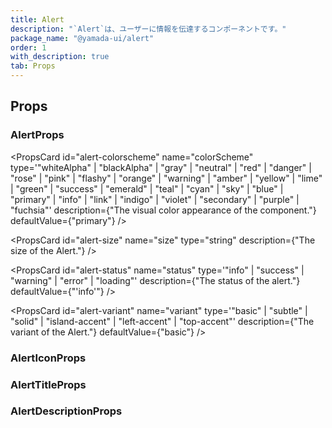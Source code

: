 ```yaml
---
title: Alert
description: "`Alert`は、ユーザーに情報を伝達するコンポーネントです。"
package_name: "@yamada-ui/alert"
order: 1
with_description: true
tab: Props
---
```


## Props

### AlertProps

<PropsCard id="alert-_accept" name="_accept" type="CSSUIObject" />

<PropsCard id="alert-_active" name="_active" type="CSSUIObject" />

<PropsCard id="alert-_after" name="_after" type="CSSUIObject" />

<PropsCard id="alert-_anylink" name="_anyLink" type="CSSUIObject" />

<PropsCard id="alert-_autofill" name="_autofill" type="CSSUIObject" />

<PropsCard id="alert-_backdrop" name="_backdrop" type="CSSUIObject" />

<PropsCard id="alert-_before" name="_before" type="CSSUIObject" />

<PropsCard id="alert-_between" name="_between" type="CSSUIObject" />

<PropsCard id="alert-_blank" name="_blank" type="CSSUIObject" />

<PropsCard id="alert-_checked" name="_checked" type="CSSUIObject" />

<PropsCard id="alert-_cue" name="_cue" type="CSSUIObject" />

<PropsCard id="alert-_cueregion" name="_cueRegion" type="CSSUIObject" />

<PropsCard id="alert-_dark" name="_dark" type="CSSUIObject" />

<PropsCard id="alert-_default" name="_default" type="CSSUIObject" />

<PropsCard id="alert-_disabled" name="_disabled" type="CSSUIObject" />

<PropsCard id="alert-_empty" name="_empty" type="CSSUIObject" />

<PropsCard id="alert-_enabled" name="_enabled" type="CSSUIObject" />

<PropsCard id="alert-_end" name="_end" type="CSSUIObject" />

<PropsCard id="alert-_even" name="_even" type="CSSUIObject" />

<PropsCard id="alert-_expanded" name="_expanded" type="CSSUIObject" />

<PropsCard id="alert-_fileselector" name="_fileSelector" type="CSSUIObject" />

<PropsCard id="alert-_filled" name="_filled" type="CSSUIObject" />

<PropsCard id="alert-_first" name="_first" type="CSSUIObject" />

<PropsCard id="alert-_firstletter" name="_firstLetter" type="CSSUIObject" />

<PropsCard id="alert-_firstline" name="_firstLine" type="CSSUIObject" />

<PropsCard id="alert-_focus" name="_focus" type="CSSUIObject" />

<PropsCard id="alert-_focusvisible" name="_focusVisible" type="CSSUIObject" />

<PropsCard id="alert-_focuswithin" name="_focusWithin" type="CSSUIObject" />

<PropsCard id="alert-_fullscreen" name="_fullScreen" type="CSSUIObject" />

<PropsCard id="alert-_grabbed" name="_grabbed" type="CSSUIObject" />

<PropsCard id="alert-_groupaccept" name="_groupAccept" type="CSSUIObject" />

<PropsCard id="alert-_groupactive" name="_groupActive" type="CSSUIObject" />

<PropsCard id="alert-_groupblank" name="_groupBlank" type="CSSUIObject" />

<PropsCard id="alert-_groupchecked" name="_groupChecked" type="CSSUIObject" />

<PropsCard id="alert-_groupdisabled" name="_groupDisabled" type="CSSUIObject" />

<PropsCard id="alert-_groupenabled" name="_groupEnabled" type="CSSUIObject" />

<PropsCard id="alert-_groupexpanded" name="_groupExpanded" type="CSSUIObject" />

<PropsCard id="alert-_groupfocus" name="_groupFocus" type="CSSUIObject" />

<PropsCard
  id="alert-_groupfocusvisible"
  name="_groupFocusVisible"
  type="CSSUIObject"
/>

<PropsCard
  id="alert-_groupfocuswithin"
  name="_groupFocusWithin"
  type="CSSUIObject"
/>

<PropsCard id="alert-_groupgrabbed" name="_groupGrabbed" type="CSSUIObject" />

<PropsCard
  id="alert-_grouphorizontal"
  name="_groupHorizontal"
  type="CSSUIObject"
/>

<PropsCard id="alert-_grouphover" name="_groupHover" type="CSSUIObject" />

<PropsCard id="alert-_groupidle" name="_groupIdle" type="CSSUIObject" />

<PropsCard id="alert-_groupinvalid" name="_groupInvalid" type="CSSUIObject" />

<PropsCard id="alert-_grouploaded" name="_groupLoaded" type="CSSUIObject" />

<PropsCard id="alert-_grouploading" name="_groupLoading" type="CSSUIObject" />

<PropsCard id="alert-_groupoptional" name="_groupOptional" type="CSSUIObject" />

<PropsCard
  id="alert-_groupplaceholdershown"
  name="_groupPlaceholderShown"
  type="CSSUIObject"
/>

<PropsCard id="alert-_grouppressed" name="_groupPressed" type="CSSUIObject" />

<PropsCard id="alert-_groupreadonly" name="_groupReadOnly" type="CSSUIObject" />

<PropsCard
  id="alert-_groupreadwrite"
  name="_groupReadWrite"
  type="CSSUIObject"
/>

<PropsCard id="alert-_groupreject" name="_groupReject" type="CSSUIObject" />

<PropsCard id="alert-_grouprequired" name="_groupRequired" type="CSSUIObject" />

<PropsCard id="alert-_groupselected" name="_groupSelected" type="CSSUIObject" />

<PropsCard
  id="alert-_groupuserinvalid"
  name="_groupUserInvalid"
  type="CSSUIObject"
/>

<PropsCard id="alert-_groupvalid" name="_groupValid" type="CSSUIObject" />

<PropsCard id="alert-_groupvertical" name="_groupVertical" type="CSSUIObject" />

<PropsCard id="alert-_hidden" name="_hidden" type="CSSUIObject" />

<PropsCard id="alert-_holiday" name="_holiday" type="CSSUIObject" />

<PropsCard id="alert-_horizontal" name="_horizontal" type="CSSUIObject" />

<PropsCard id="alert-_hover" name="_hover" type="CSSUIObject" />

<PropsCard id="alert-_idle" name="_idle" type="CSSUIObject" />

<PropsCard id="alert-_indeterminate" name="_indeterminate" type="CSSUIObject" />

<PropsCard id="alert-_inrange" name="_inRange" type="CSSUIObject" />

<PropsCard id="alert-_invalid" name="_invalid" type="CSSUIObject" />

<PropsCard id="alert-_last" name="_last" type="CSSUIObject" />

<PropsCard id="alert-_light" name="_light" type="CSSUIObject" />

<PropsCard id="alert-_link" name="_link" type="CSSUIObject" />

<PropsCard id="alert-_loaded" name="_loaded" type="CSSUIObject" />

<PropsCard id="alert-_loading" name="_loading" type="CSSUIObject" />

<PropsCard id="alert-_marker" name="_marker" type="CSSUIObject" />

<PropsCard id="alert-_mediadark" name="_mediaDark" type="CSSUIObject" />

<PropsCard id="alert-_medialight" name="_mediaLight" type="CSSUIObject" />

<PropsCard
  id="alert-_mediareducemotion"
  name="_mediaReduceMotion"
  type="CSSUIObject"
/>

<PropsCard id="alert-_modal" name="_modal" type="CSSUIObject" />

<PropsCard id="alert-_nativeactive" name="_nativeActive" type="CSSUIObject" />

<PropsCard id="alert-_nativechecked" name="_nativeChecked" type="CSSUIObject" />

<PropsCard
  id="alert-_nativedisabled"
  name="_nativeDisabled"
  type="CSSUIObject"
/>

<PropsCard id="alert-_nativefocus" name="_nativeFocus" type="CSSUIObject" />

<PropsCard
  id="alert-_nativefocusvisible"
  name="_nativeFocusVisible"
  type="CSSUIObject"
/>

<PropsCard
  id="alert-_nativefocuswithin"
  name="_nativeFocusWithin"
  type="CSSUIObject"
/>

<PropsCard id="alert-_nativehidden" name="_nativeHidden" type="CSSUIObject" />

<PropsCard id="alert-_nativehover" name="_nativeHover" type="CSSUIObject" />

<PropsCard
  id="alert-_nativereadonly"
  name="_nativeReadOnly"
  type="CSSUIObject"
/>

<PropsCard id="alert-_nativetarget" name="_nativeTarget" type="CSSUIObject" />

<PropsCard id="alert-_nativevalid" name="_nativeValid" type="CSSUIObject" />

<PropsCard id="alert-_notfirst" name="_notFirst" type="CSSUIObject" />

<PropsCard id="alert-_notlast" name="_notLast" type="CSSUIObject" />

<PropsCard id="alert-_nottarget" name="_notTarget" type="CSSUIObject" />

<PropsCard id="alert-_odd" name="_odd" type="CSSUIObject" />

<PropsCard id="alert-_only" name="_only" type="CSSUIObject" />

<PropsCard id="alert-_optional" name="_optional" type="CSSUIObject" />

<PropsCard id="alert-_outrange" name="_outRange" type="CSSUIObject" />

<PropsCard id="alert-_outside" name="_outside" type="CSSUIObject" />

<PropsCard id="alert-_paused" name="_paused" type="CSSUIObject" />

<PropsCard id="alert-_peeraccept" name="_peerAccept" type="CSSUIObject" />

<PropsCard id="alert-_peeractive" name="_peerActive" type="CSSUIObject" />

<PropsCard id="alert-_peerblank" name="_peerBlank" type="CSSUIObject" />

<PropsCard id="alert-_peerchecked" name="_peerChecked" type="CSSUIObject" />

<PropsCard id="alert-_peerdisabled" name="_peerDisabled" type="CSSUIObject" />

<PropsCard id="alert-_peerenabled" name="_peerEnabled" type="CSSUIObject" />

<PropsCard id="alert-_peerexpanded" name="_peerExpanded" type="CSSUIObject" />

<PropsCard id="alert-_peerfocus" name="_peerFocus" type="CSSUIObject" />

<PropsCard
  id="alert-_peerfocusvisible"
  name="_peerFocusVisible"
  type="CSSUIObject"
/>

<PropsCard
  id="alert-_peerfocuswithin"
  name="_peerFocusWithin"
  type="CSSUIObject"
/>

<PropsCard id="alert-_peergrabbed" name="_peerGrabbed" type="CSSUIObject" />

<PropsCard
  id="alert-_peerhorizontal"
  name="_peerHorizontal"
  type="CSSUIObject"
/>

<PropsCard id="alert-_peerhover" name="_peerHover" type="CSSUIObject" />

<PropsCard id="alert-_peeridle" name="_peerIdle" type="CSSUIObject" />

<PropsCard id="alert-_peerinvalid" name="_peerInvalid" type="CSSUIObject" />

<PropsCard id="alert-_peerloaded" name="_peerLoaded" type="CSSUIObject" />

<PropsCard id="alert-_peerloading" name="_peerLoading" type="CSSUIObject" />

<PropsCard id="alert-_peeroptional" name="_peerOptional" type="CSSUIObject" />

<PropsCard
  id="alert-_peerplaceholdershown"
  name="_peerPlaceholderShown"
  type="CSSUIObject"
/>

<PropsCard id="alert-_peerpressed" name="_peerPressed" type="CSSUIObject" />

<PropsCard id="alert-_peerreadonly" name="_peerReadOnly" type="CSSUIObject" />

<PropsCard id="alert-_peerreadwrite" name="_peerReadWrite" type="CSSUIObject" />

<PropsCard id="alert-_peerreject" name="_peerReject" type="CSSUIObject" />

<PropsCard id="alert-_peerrequired" name="_peerRequired" type="CSSUIObject" />

<PropsCard id="alert-_peerselected" name="_peerSelected" type="CSSUIObject" />

<PropsCard
  id="alert-_peeruserinvalid"
  name="_peerUserInvalid"
  type="CSSUIObject"
/>

<PropsCard id="alert-_peervalid" name="_peerValid" type="CSSUIObject" />

<PropsCard id="alert-_peervertical" name="_peerVertical" type="CSSUIObject" />

<PropsCard id="alert-_picture" name="_picture" type="CSSUIObject" />

<PropsCard id="alert-_placeholder" name="_placeholder" type="CSSUIObject" />

<PropsCard
  id="alert-_placeholdershown"
  name="_placeholderShown"
  type="CSSUIObject"
/>

<PropsCard id="alert-_playing" name="_playing" type="CSSUIObject" />

<PropsCard id="alert-_pressed" name="_pressed" type="CSSUIObject" />

<PropsCard id="alert-_print" name="_print" type="CSSUIObject" />

<PropsCard id="alert-_readonly" name="_readOnly" type="CSSUIObject" />

<PropsCard id="alert-_readwrite" name="_readWrite" type="CSSUIObject" />

<PropsCard id="alert-_reject" name="_reject" type="CSSUIObject" />

<PropsCard id="alert-_required" name="_required" type="CSSUIObject" />

<PropsCard id="alert-_ripple" name="_ripple" type="CSSUIObject" />

<PropsCard id="alert-_scrollbar" name="_scrollbar" type="CSSUIObject" />

<PropsCard
  id="alert-_scrollbarbutton"
  name="_scrollbarButton"
  type="CSSUIObject"
/>

<PropsCard
  id="alert-_scrollbarcorner"
  name="_scrollbarCorner"
  type="CSSUIObject"
/>

<PropsCard
  id="alert-_scrollbarthumb"
  name="_scrollbarThumb"
  type="CSSUIObject"
/>

<PropsCard
  id="alert-_scrollbartrack"
  name="_scrollbarTrack"
  type="CSSUIObject"
/>

<PropsCard
  id="alert-_scrollbartrackpiece"
  name="_scrollbarTrackPiece"
  type="CSSUIObject"
/>

<PropsCard id="alert-_selected" name="_selected" type="CSSUIObject" />

<PropsCard id="alert-_selection" name="_selection" type="CSSUIObject" />

<PropsCard id="alert-_start" name="_start" type="CSSUIObject" />

<PropsCard id="alert-_target" name="_target" type="CSSUIObject" />

<PropsCard id="alert-_today" name="_today" type="CSSUIObject" />

<PropsCard id="alert-_userinvalid" name="_userInvalid" type="CSSUIObject" />

<PropsCard id="alert-_valid" name="_valid" type="CSSUIObject" />

<PropsCard id="alert-_vertical" name="_vertical" type="CSSUIObject" />

<PropsCard id="alert-_visited" name="_visited" type="CSSUIObject" />

<PropsCard id="alert-_weekend" name="_weekend" type="CSSUIObject" />

<PropsCard
  id="alert-colorscheme"
  name="colorScheme"
  type='"whiteAlpha" | "blackAlpha" | "gray" | "neutral" | "red" | "danger" | "rose" | "pink" | "flashy" | "orange" | "warning" | "amber" | "yellow" | "lime" | "green" | "success" | "emerald" | "teal" | "cyan" | "sky" | "blue" | "primary" | "info" | "link" | "indigo" | "violet" | "secondary" | "purple" | "fuchsia"'
  description={"The visual color appearance of the component."}
  defaultValue={"primary"}
/>

<PropsCard
  id="alert-size"
  name="size"
  type="string"
  description={"The size of the Alert."}
/>

<PropsCard
  id="alert-status"
  name="status"
  type='"info" | "success" | "warning" | "error" | "loading"'
  description={"The status of the alert."}
  defaultValue={"'info'"}
/>

<PropsCard
  id="alert-variant"
  name="variant"
  type='"basic" | "subtle" | "solid" | "island-accent" | "left-accent" | "top-accent"'
  description={"The variant of the Alert."}
  defaultValue={"basic"}
/>

### AlertIconProps

<PropsCard id="alerticon-_accept" name="_accept" type="CSSUIObject" />

<PropsCard id="alerticon-_active" name="_active" type="CSSUIObject" />

<PropsCard id="alerticon-_after" name="_after" type="CSSUIObject" />

<PropsCard id="alerticon-_anylink" name="_anyLink" type="CSSUIObject" />

<PropsCard id="alerticon-_autofill" name="_autofill" type="CSSUIObject" />

<PropsCard id="alerticon-_backdrop" name="_backdrop" type="CSSUIObject" />

<PropsCard id="alerticon-_before" name="_before" type="CSSUIObject" />

<PropsCard id="alerticon-_between" name="_between" type="CSSUIObject" />

<PropsCard id="alerticon-_blank" name="_blank" type="CSSUIObject" />

<PropsCard id="alerticon-_checked" name="_checked" type="CSSUIObject" />

<PropsCard id="alerticon-_cue" name="_cue" type="CSSUIObject" />

<PropsCard id="alerticon-_cueregion" name="_cueRegion" type="CSSUIObject" />

<PropsCard id="alerticon-_dark" name="_dark" type="CSSUIObject" />

<PropsCard id="alerticon-_default" name="_default" type="CSSUIObject" />

<PropsCard id="alerticon-_disabled" name="_disabled" type="CSSUIObject" />

<PropsCard id="alerticon-_empty" name="_empty" type="CSSUIObject" />

<PropsCard id="alerticon-_enabled" name="_enabled" type="CSSUIObject" />

<PropsCard id="alerticon-_end" name="_end" type="CSSUIObject" />

<PropsCard id="alerticon-_even" name="_even" type="CSSUIObject" />

<PropsCard id="alerticon-_expanded" name="_expanded" type="CSSUIObject" />

<PropsCard
  id="alerticon-_fileselector"
  name="_fileSelector"
  type="CSSUIObject"
/>

<PropsCard id="alerticon-_filled" name="_filled" type="CSSUIObject" />

<PropsCard id="alerticon-_first" name="_first" type="CSSUIObject" />

<PropsCard id="alerticon-_firstletter" name="_firstLetter" type="CSSUIObject" />

<PropsCard id="alerticon-_firstline" name="_firstLine" type="CSSUIObject" />

<PropsCard id="alerticon-_focus" name="_focus" type="CSSUIObject" />

<PropsCard
  id="alerticon-_focusvisible"
  name="_focusVisible"
  type="CSSUIObject"
/>

<PropsCard id="alerticon-_focuswithin" name="_focusWithin" type="CSSUIObject" />

<PropsCard id="alerticon-_fullscreen" name="_fullScreen" type="CSSUIObject" />

<PropsCard id="alerticon-_grabbed" name="_grabbed" type="CSSUIObject" />

<PropsCard id="alerticon-_groupaccept" name="_groupAccept" type="CSSUIObject" />

<PropsCard id="alerticon-_groupactive" name="_groupActive" type="CSSUIObject" />

<PropsCard id="alerticon-_groupblank" name="_groupBlank" type="CSSUIObject" />

<PropsCard
  id="alerticon-_groupchecked"
  name="_groupChecked"
  type="CSSUIObject"
/>

<PropsCard
  id="alerticon-_groupdisabled"
  name="_groupDisabled"
  type="CSSUIObject"
/>

<PropsCard
  id="alerticon-_groupenabled"
  name="_groupEnabled"
  type="CSSUIObject"
/>

<PropsCard
  id="alerticon-_groupexpanded"
  name="_groupExpanded"
  type="CSSUIObject"
/>

<PropsCard id="alerticon-_groupfocus" name="_groupFocus" type="CSSUIObject" />

<PropsCard
  id="alerticon-_groupfocusvisible"
  name="_groupFocusVisible"
  type="CSSUIObject"
/>

<PropsCard
  id="alerticon-_groupfocuswithin"
  name="_groupFocusWithin"
  type="CSSUIObject"
/>

<PropsCard
  id="alerticon-_groupgrabbed"
  name="_groupGrabbed"
  type="CSSUIObject"
/>

<PropsCard
  id="alerticon-_grouphorizontal"
  name="_groupHorizontal"
  type="CSSUIObject"
/>

<PropsCard id="alerticon-_grouphover" name="_groupHover" type="CSSUIObject" />

<PropsCard id="alerticon-_groupidle" name="_groupIdle" type="CSSUIObject" />

<PropsCard
  id="alerticon-_groupinvalid"
  name="_groupInvalid"
  type="CSSUIObject"
/>

<PropsCard id="alerticon-_grouploaded" name="_groupLoaded" type="CSSUIObject" />

<PropsCard
  id="alerticon-_grouploading"
  name="_groupLoading"
  type="CSSUIObject"
/>

<PropsCard
  id="alerticon-_groupoptional"
  name="_groupOptional"
  type="CSSUIObject"
/>

<PropsCard
  id="alerticon-_groupplaceholdershown"
  name="_groupPlaceholderShown"
  type="CSSUIObject"
/>

<PropsCard
  id="alerticon-_grouppressed"
  name="_groupPressed"
  type="CSSUIObject"
/>

<PropsCard
  id="alerticon-_groupreadonly"
  name="_groupReadOnly"
  type="CSSUIObject"
/>

<PropsCard
  id="alerticon-_groupreadwrite"
  name="_groupReadWrite"
  type="CSSUIObject"
/>

<PropsCard id="alerticon-_groupreject" name="_groupReject" type="CSSUIObject" />

<PropsCard
  id="alerticon-_grouprequired"
  name="_groupRequired"
  type="CSSUIObject"
/>

<PropsCard
  id="alerticon-_groupselected"
  name="_groupSelected"
  type="CSSUIObject"
/>

<PropsCard
  id="alerticon-_groupuserinvalid"
  name="_groupUserInvalid"
  type="CSSUIObject"
/>

<PropsCard id="alerticon-_groupvalid" name="_groupValid" type="CSSUIObject" />

<PropsCard
  id="alerticon-_groupvertical"
  name="_groupVertical"
  type="CSSUIObject"
/>

<PropsCard id="alerticon-_hidden" name="_hidden" type="CSSUIObject" />

<PropsCard id="alerticon-_holiday" name="_holiday" type="CSSUIObject" />

<PropsCard id="alerticon-_horizontal" name="_horizontal" type="CSSUIObject" />

<PropsCard id="alerticon-_hover" name="_hover" type="CSSUIObject" />

<PropsCard id="alerticon-_idle" name="_idle" type="CSSUIObject" />

<PropsCard
  id="alerticon-_indeterminate"
  name="_indeterminate"
  type="CSSUIObject"
/>

<PropsCard id="alerticon-_inrange" name="_inRange" type="CSSUIObject" />

<PropsCard id="alerticon-_invalid" name="_invalid" type="CSSUIObject" />

<PropsCard id="alerticon-_last" name="_last" type="CSSUIObject" />

<PropsCard id="alerticon-_light" name="_light" type="CSSUIObject" />

<PropsCard id="alerticon-_link" name="_link" type="CSSUIObject" />

<PropsCard id="alerticon-_loaded" name="_loaded" type="CSSUIObject" />

<PropsCard id="alerticon-_loading" name="_loading" type="CSSUIObject" />

<PropsCard id="alerticon-_marker" name="_marker" type="CSSUIObject" />

<PropsCard id="alerticon-_mediadark" name="_mediaDark" type="CSSUIObject" />

<PropsCard id="alerticon-_medialight" name="_mediaLight" type="CSSUIObject" />

<PropsCard
  id="alerticon-_mediareducemotion"
  name="_mediaReduceMotion"
  type="CSSUIObject"
/>

<PropsCard id="alerticon-_modal" name="_modal" type="CSSUIObject" />

<PropsCard
  id="alerticon-_nativeactive"
  name="_nativeActive"
  type="CSSUIObject"
/>

<PropsCard
  id="alerticon-_nativechecked"
  name="_nativeChecked"
  type="CSSUIObject"
/>

<PropsCard
  id="alerticon-_nativedisabled"
  name="_nativeDisabled"
  type="CSSUIObject"
/>

<PropsCard id="alerticon-_nativefocus" name="_nativeFocus" type="CSSUIObject" />

<PropsCard
  id="alerticon-_nativefocusvisible"
  name="_nativeFocusVisible"
  type="CSSUIObject"
/>

<PropsCard
  id="alerticon-_nativefocuswithin"
  name="_nativeFocusWithin"
  type="CSSUIObject"
/>

<PropsCard
  id="alerticon-_nativehidden"
  name="_nativeHidden"
  type="CSSUIObject"
/>

<PropsCard id="alerticon-_nativehover" name="_nativeHover" type="CSSUIObject" />

<PropsCard
  id="alerticon-_nativereadonly"
  name="_nativeReadOnly"
  type="CSSUIObject"
/>

<PropsCard
  id="alerticon-_nativetarget"
  name="_nativeTarget"
  type="CSSUIObject"
/>

<PropsCard id="alerticon-_nativevalid" name="_nativeValid" type="CSSUIObject" />

<PropsCard id="alerticon-_notfirst" name="_notFirst" type="CSSUIObject" />

<PropsCard id="alerticon-_notlast" name="_notLast" type="CSSUIObject" />

<PropsCard id="alerticon-_nottarget" name="_notTarget" type="CSSUIObject" />

<PropsCard id="alerticon-_odd" name="_odd" type="CSSUIObject" />

<PropsCard id="alerticon-_only" name="_only" type="CSSUIObject" />

<PropsCard id="alerticon-_optional" name="_optional" type="CSSUIObject" />

<PropsCard id="alerticon-_outrange" name="_outRange" type="CSSUIObject" />

<PropsCard id="alerticon-_outside" name="_outside" type="CSSUIObject" />

<PropsCard id="alerticon-_paused" name="_paused" type="CSSUIObject" />

<PropsCard id="alerticon-_peeraccept" name="_peerAccept" type="CSSUIObject" />

<PropsCard id="alerticon-_peeractive" name="_peerActive" type="CSSUIObject" />

<PropsCard id="alerticon-_peerblank" name="_peerBlank" type="CSSUIObject" />

<PropsCard id="alerticon-_peerchecked" name="_peerChecked" type="CSSUIObject" />

<PropsCard
  id="alerticon-_peerdisabled"
  name="_peerDisabled"
  type="CSSUIObject"
/>

<PropsCard id="alerticon-_peerenabled" name="_peerEnabled" type="CSSUIObject" />

<PropsCard
  id="alerticon-_peerexpanded"
  name="_peerExpanded"
  type="CSSUIObject"
/>

<PropsCard id="alerticon-_peerfocus" name="_peerFocus" type="CSSUIObject" />

<PropsCard
  id="alerticon-_peerfocusvisible"
  name="_peerFocusVisible"
  type="CSSUIObject"
/>

<PropsCard
  id="alerticon-_peerfocuswithin"
  name="_peerFocusWithin"
  type="CSSUIObject"
/>

<PropsCard id="alerticon-_peergrabbed" name="_peerGrabbed" type="CSSUIObject" />

<PropsCard
  id="alerticon-_peerhorizontal"
  name="_peerHorizontal"
  type="CSSUIObject"
/>

<PropsCard id="alerticon-_peerhover" name="_peerHover" type="CSSUIObject" />

<PropsCard id="alerticon-_peeridle" name="_peerIdle" type="CSSUIObject" />

<PropsCard id="alerticon-_peerinvalid" name="_peerInvalid" type="CSSUIObject" />

<PropsCard id="alerticon-_peerloaded" name="_peerLoaded" type="CSSUIObject" />

<PropsCard id="alerticon-_peerloading" name="_peerLoading" type="CSSUIObject" />

<PropsCard
  id="alerticon-_peeroptional"
  name="_peerOptional"
  type="CSSUIObject"
/>

<PropsCard
  id="alerticon-_peerplaceholdershown"
  name="_peerPlaceholderShown"
  type="CSSUIObject"
/>

<PropsCard id="alerticon-_peerpressed" name="_peerPressed" type="CSSUIObject" />

<PropsCard
  id="alerticon-_peerreadonly"
  name="_peerReadOnly"
  type="CSSUIObject"
/>

<PropsCard
  id="alerticon-_peerreadwrite"
  name="_peerReadWrite"
  type="CSSUIObject"
/>

<PropsCard id="alerticon-_peerreject" name="_peerReject" type="CSSUIObject" />

<PropsCard
  id="alerticon-_peerrequired"
  name="_peerRequired"
  type="CSSUIObject"
/>

<PropsCard
  id="alerticon-_peerselected"
  name="_peerSelected"
  type="CSSUIObject"
/>

<PropsCard
  id="alerticon-_peeruserinvalid"
  name="_peerUserInvalid"
  type="CSSUIObject"
/>

<PropsCard id="alerticon-_peervalid" name="_peerValid" type="CSSUIObject" />

<PropsCard
  id="alerticon-_peervertical"
  name="_peerVertical"
  type="CSSUIObject"
/>

<PropsCard id="alerticon-_picture" name="_picture" type="CSSUIObject" />

<PropsCard id="alerticon-_placeholder" name="_placeholder" type="CSSUIObject" />

<PropsCard
  id="alerticon-_placeholdershown"
  name="_placeholderShown"
  type="CSSUIObject"
/>

<PropsCard id="alerticon-_playing" name="_playing" type="CSSUIObject" />

<PropsCard id="alerticon-_pressed" name="_pressed" type="CSSUIObject" />

<PropsCard id="alerticon-_print" name="_print" type="CSSUIObject" />

<PropsCard id="alerticon-_readonly" name="_readOnly" type="CSSUIObject" />

<PropsCard id="alerticon-_readwrite" name="_readWrite" type="CSSUIObject" />

<PropsCard id="alerticon-_reject" name="_reject" type="CSSUIObject" />

<PropsCard id="alerticon-_required" name="_required" type="CSSUIObject" />

<PropsCard id="alerticon-_ripple" name="_ripple" type="CSSUIObject" />

<PropsCard id="alerticon-_scrollbar" name="_scrollbar" type="CSSUIObject" />

<PropsCard
  id="alerticon-_scrollbarbutton"
  name="_scrollbarButton"
  type="CSSUIObject"
/>

<PropsCard
  id="alerticon-_scrollbarcorner"
  name="_scrollbarCorner"
  type="CSSUIObject"
/>

<PropsCard
  id="alerticon-_scrollbarthumb"
  name="_scrollbarThumb"
  type="CSSUIObject"
/>

<PropsCard
  id="alerticon-_scrollbartrack"
  name="_scrollbarTrack"
  type="CSSUIObject"
/>

<PropsCard
  id="alerticon-_scrollbartrackpiece"
  name="_scrollbarTrackPiece"
  type="CSSUIObject"
/>

<PropsCard id="alerticon-_selected" name="_selected" type="CSSUIObject" />

<PropsCard id="alerticon-_selection" name="_selection" type="CSSUIObject" />

<PropsCard id="alerticon-_start" name="_start" type="CSSUIObject" />

<PropsCard id="alerticon-_target" name="_target" type="CSSUIObject" />

<PropsCard id="alerticon-_today" name="_today" type="CSSUIObject" />

<PropsCard id="alerticon-_userinvalid" name="_userInvalid" type="CSSUIObject" />

<PropsCard id="alerticon-_valid" name="_valid" type="CSSUIObject" />

<PropsCard id="alerticon-_vertical" name="_vertical" type="CSSUIObject" />

<PropsCard id="alerticon-_visited" name="_visited" type="CSSUIObject" />

<PropsCard id="alerticon-_weekend" name="_weekend" type="CSSUIObject" />

<PropsCard
  id="alerticon-variant"
  name="variant"
  type='type ONLY_FOR_FORMAT =
  | "grid"
  | "oval"
  | "audio"
  | "dots"
  | "puff"
  | "rings"
  | "circles"'
/>

### AlertTitleProps

<PropsCard id="alerttitle-_accept" name="_accept" type="CSSUIObject" />

<PropsCard id="alerttitle-_active" name="_active" type="CSSUIObject" />

<PropsCard id="alerttitle-_after" name="_after" type="CSSUIObject" />

<PropsCard id="alerttitle-_anylink" name="_anyLink" type="CSSUIObject" />

<PropsCard id="alerttitle-_autofill" name="_autofill" type="CSSUIObject" />

<PropsCard id="alerttitle-_backdrop" name="_backdrop" type="CSSUIObject" />

<PropsCard id="alerttitle-_before" name="_before" type="CSSUIObject" />

<PropsCard id="alerttitle-_between" name="_between" type="CSSUIObject" />

<PropsCard id="alerttitle-_blank" name="_blank" type="CSSUIObject" />

<PropsCard id="alerttitle-_checked" name="_checked" type="CSSUIObject" />

<PropsCard id="alerttitle-_cue" name="_cue" type="CSSUIObject" />

<PropsCard id="alerttitle-_cueregion" name="_cueRegion" type="CSSUIObject" />

<PropsCard id="alerttitle-_dark" name="_dark" type="CSSUIObject" />

<PropsCard id="alerttitle-_default" name="_default" type="CSSUIObject" />

<PropsCard id="alerttitle-_disabled" name="_disabled" type="CSSUIObject" />

<PropsCard id="alerttitle-_empty" name="_empty" type="CSSUIObject" />

<PropsCard id="alerttitle-_enabled" name="_enabled" type="CSSUIObject" />

<PropsCard id="alerttitle-_end" name="_end" type="CSSUIObject" />

<PropsCard id="alerttitle-_even" name="_even" type="CSSUIObject" />

<PropsCard id="alerttitle-_expanded" name="_expanded" type="CSSUIObject" />

<PropsCard
  id="alerttitle-_fileselector"
  name="_fileSelector"
  type="CSSUIObject"
/>

<PropsCard id="alerttitle-_filled" name="_filled" type="CSSUIObject" />

<PropsCard id="alerttitle-_first" name="_first" type="CSSUIObject" />

<PropsCard
  id="alerttitle-_firstletter"
  name="_firstLetter"
  type="CSSUIObject"
/>

<PropsCard id="alerttitle-_firstline" name="_firstLine" type="CSSUIObject" />

<PropsCard id="alerttitle-_focus" name="_focus" type="CSSUIObject" />

<PropsCard
  id="alerttitle-_focusvisible"
  name="_focusVisible"
  type="CSSUIObject"
/>

<PropsCard
  id="alerttitle-_focuswithin"
  name="_focusWithin"
  type="CSSUIObject"
/>

<PropsCard id="alerttitle-_fullscreen" name="_fullScreen" type="CSSUIObject" />

<PropsCard id="alerttitle-_grabbed" name="_grabbed" type="CSSUIObject" />

<PropsCard
  id="alerttitle-_groupaccept"
  name="_groupAccept"
  type="CSSUIObject"
/>

<PropsCard
  id="alerttitle-_groupactive"
  name="_groupActive"
  type="CSSUIObject"
/>

<PropsCard id="alerttitle-_groupblank" name="_groupBlank" type="CSSUIObject" />

<PropsCard
  id="alerttitle-_groupchecked"
  name="_groupChecked"
  type="CSSUIObject"
/>

<PropsCard
  id="alerttitle-_groupdisabled"
  name="_groupDisabled"
  type="CSSUIObject"
/>

<PropsCard
  id="alerttitle-_groupenabled"
  name="_groupEnabled"
  type="CSSUIObject"
/>

<PropsCard
  id="alerttitle-_groupexpanded"
  name="_groupExpanded"
  type="CSSUIObject"
/>

<PropsCard id="alerttitle-_groupfocus" name="_groupFocus" type="CSSUIObject" />

<PropsCard
  id="alerttitle-_groupfocusvisible"
  name="_groupFocusVisible"
  type="CSSUIObject"
/>

<PropsCard
  id="alerttitle-_groupfocuswithin"
  name="_groupFocusWithin"
  type="CSSUIObject"
/>

<PropsCard
  id="alerttitle-_groupgrabbed"
  name="_groupGrabbed"
  type="CSSUIObject"
/>

<PropsCard
  id="alerttitle-_grouphorizontal"
  name="_groupHorizontal"
  type="CSSUIObject"
/>

<PropsCard id="alerttitle-_grouphover" name="_groupHover" type="CSSUIObject" />

<PropsCard id="alerttitle-_groupidle" name="_groupIdle" type="CSSUIObject" />

<PropsCard
  id="alerttitle-_groupinvalid"
  name="_groupInvalid"
  type="CSSUIObject"
/>

<PropsCard
  id="alerttitle-_grouploaded"
  name="_groupLoaded"
  type="CSSUIObject"
/>

<PropsCard
  id="alerttitle-_grouploading"
  name="_groupLoading"
  type="CSSUIObject"
/>

<PropsCard
  id="alerttitle-_groupoptional"
  name="_groupOptional"
  type="CSSUIObject"
/>

<PropsCard
  id="alerttitle-_groupplaceholdershown"
  name="_groupPlaceholderShown"
  type="CSSUIObject"
/>

<PropsCard
  id="alerttitle-_grouppressed"
  name="_groupPressed"
  type="CSSUIObject"
/>

<PropsCard
  id="alerttitle-_groupreadonly"
  name="_groupReadOnly"
  type="CSSUIObject"
/>

<PropsCard
  id="alerttitle-_groupreadwrite"
  name="_groupReadWrite"
  type="CSSUIObject"
/>

<PropsCard
  id="alerttitle-_groupreject"
  name="_groupReject"
  type="CSSUIObject"
/>

<PropsCard
  id="alerttitle-_grouprequired"
  name="_groupRequired"
  type="CSSUIObject"
/>

<PropsCard
  id="alerttitle-_groupselected"
  name="_groupSelected"
  type="CSSUIObject"
/>

<PropsCard
  id="alerttitle-_groupuserinvalid"
  name="_groupUserInvalid"
  type="CSSUIObject"
/>

<PropsCard id="alerttitle-_groupvalid" name="_groupValid" type="CSSUIObject" />

<PropsCard
  id="alerttitle-_groupvertical"
  name="_groupVertical"
  type="CSSUIObject"
/>

<PropsCard id="alerttitle-_hidden" name="_hidden" type="CSSUIObject" />

<PropsCard id="alerttitle-_holiday" name="_holiday" type="CSSUIObject" />

<PropsCard id="alerttitle-_horizontal" name="_horizontal" type="CSSUIObject" />

<PropsCard id="alerttitle-_hover" name="_hover" type="CSSUIObject" />

<PropsCard id="alerttitle-_idle" name="_idle" type="CSSUIObject" />

<PropsCard
  id="alerttitle-_indeterminate"
  name="_indeterminate"
  type="CSSUIObject"
/>

<PropsCard id="alerttitle-_inrange" name="_inRange" type="CSSUIObject" />

<PropsCard id="alerttitle-_invalid" name="_invalid" type="CSSUIObject" />

<PropsCard id="alerttitle-_last" name="_last" type="CSSUIObject" />

<PropsCard id="alerttitle-_light" name="_light" type="CSSUIObject" />

<PropsCard id="alerttitle-_link" name="_link" type="CSSUIObject" />

<PropsCard id="alerttitle-_loaded" name="_loaded" type="CSSUIObject" />

<PropsCard id="alerttitle-_loading" name="_loading" type="CSSUIObject" />

<PropsCard id="alerttitle-_marker" name="_marker" type="CSSUIObject" />

<PropsCard id="alerttitle-_mediadark" name="_mediaDark" type="CSSUIObject" />

<PropsCard id="alerttitle-_medialight" name="_mediaLight" type="CSSUIObject" />

<PropsCard
  id="alerttitle-_mediareducemotion"
  name="_mediaReduceMotion"
  type="CSSUIObject"
/>

<PropsCard id="alerttitle-_modal" name="_modal" type="CSSUIObject" />

<PropsCard
  id="alerttitle-_nativeactive"
  name="_nativeActive"
  type="CSSUIObject"
/>

<PropsCard
  id="alerttitle-_nativechecked"
  name="_nativeChecked"
  type="CSSUIObject"
/>

<PropsCard
  id="alerttitle-_nativedisabled"
  name="_nativeDisabled"
  type="CSSUIObject"
/>

<PropsCard
  id="alerttitle-_nativefocus"
  name="_nativeFocus"
  type="CSSUIObject"
/>

<PropsCard
  id="alerttitle-_nativefocusvisible"
  name="_nativeFocusVisible"
  type="CSSUIObject"
/>

<PropsCard
  id="alerttitle-_nativefocuswithin"
  name="_nativeFocusWithin"
  type="CSSUIObject"
/>

<PropsCard
  id="alerttitle-_nativehidden"
  name="_nativeHidden"
  type="CSSUIObject"
/>

<PropsCard
  id="alerttitle-_nativehover"
  name="_nativeHover"
  type="CSSUIObject"
/>

<PropsCard
  id="alerttitle-_nativereadonly"
  name="_nativeReadOnly"
  type="CSSUIObject"
/>

<PropsCard
  id="alerttitle-_nativetarget"
  name="_nativeTarget"
  type="CSSUIObject"
/>

<PropsCard
  id="alerttitle-_nativevalid"
  name="_nativeValid"
  type="CSSUIObject"
/>

<PropsCard id="alerttitle-_notfirst" name="_notFirst" type="CSSUIObject" />

<PropsCard id="alerttitle-_notlast" name="_notLast" type="CSSUIObject" />

<PropsCard id="alerttitle-_nottarget" name="_notTarget" type="CSSUIObject" />

<PropsCard id="alerttitle-_odd" name="_odd" type="CSSUIObject" />

<PropsCard id="alerttitle-_only" name="_only" type="CSSUIObject" />

<PropsCard id="alerttitle-_optional" name="_optional" type="CSSUIObject" />

<PropsCard id="alerttitle-_outrange" name="_outRange" type="CSSUIObject" />

<PropsCard id="alerttitle-_outside" name="_outside" type="CSSUIObject" />

<PropsCard id="alerttitle-_paused" name="_paused" type="CSSUIObject" />

<PropsCard id="alerttitle-_peeraccept" name="_peerAccept" type="CSSUIObject" />

<PropsCard id="alerttitle-_peeractive" name="_peerActive" type="CSSUIObject" />

<PropsCard id="alerttitle-_peerblank" name="_peerBlank" type="CSSUIObject" />

<PropsCard
  id="alerttitle-_peerchecked"
  name="_peerChecked"
  type="CSSUIObject"
/>

<PropsCard
  id="alerttitle-_peerdisabled"
  name="_peerDisabled"
  type="CSSUIObject"
/>

<PropsCard
  id="alerttitle-_peerenabled"
  name="_peerEnabled"
  type="CSSUIObject"
/>

<PropsCard
  id="alerttitle-_peerexpanded"
  name="_peerExpanded"
  type="CSSUIObject"
/>

<PropsCard id="alerttitle-_peerfocus" name="_peerFocus" type="CSSUIObject" />

<PropsCard
  id="alerttitle-_peerfocusvisible"
  name="_peerFocusVisible"
  type="CSSUIObject"
/>

<PropsCard
  id="alerttitle-_peerfocuswithin"
  name="_peerFocusWithin"
  type="CSSUIObject"
/>

<PropsCard
  id="alerttitle-_peergrabbed"
  name="_peerGrabbed"
  type="CSSUIObject"
/>

<PropsCard
  id="alerttitle-_peerhorizontal"
  name="_peerHorizontal"
  type="CSSUIObject"
/>

<PropsCard id="alerttitle-_peerhover" name="_peerHover" type="CSSUIObject" />

<PropsCard id="alerttitle-_peeridle" name="_peerIdle" type="CSSUIObject" />

<PropsCard
  id="alerttitle-_peerinvalid"
  name="_peerInvalid"
  type="CSSUIObject"
/>

<PropsCard id="alerttitle-_peerloaded" name="_peerLoaded" type="CSSUIObject" />

<PropsCard
  id="alerttitle-_peerloading"
  name="_peerLoading"
  type="CSSUIObject"
/>

<PropsCard
  id="alerttitle-_peeroptional"
  name="_peerOptional"
  type="CSSUIObject"
/>

<PropsCard
  id="alerttitle-_peerplaceholdershown"
  name="_peerPlaceholderShown"
  type="CSSUIObject"
/>

<PropsCard
  id="alerttitle-_peerpressed"
  name="_peerPressed"
  type="CSSUIObject"
/>

<PropsCard
  id="alerttitle-_peerreadonly"
  name="_peerReadOnly"
  type="CSSUIObject"
/>

<PropsCard
  id="alerttitle-_peerreadwrite"
  name="_peerReadWrite"
  type="CSSUIObject"
/>

<PropsCard id="alerttitle-_peerreject" name="_peerReject" type="CSSUIObject" />

<PropsCard
  id="alerttitle-_peerrequired"
  name="_peerRequired"
  type="CSSUIObject"
/>

<PropsCard
  id="alerttitle-_peerselected"
  name="_peerSelected"
  type="CSSUIObject"
/>

<PropsCard
  id="alerttitle-_peeruserinvalid"
  name="_peerUserInvalid"
  type="CSSUIObject"
/>

<PropsCard id="alerttitle-_peervalid" name="_peerValid" type="CSSUIObject" />

<PropsCard
  id="alerttitle-_peervertical"
  name="_peerVertical"
  type="CSSUIObject"
/>

<PropsCard id="alerttitle-_picture" name="_picture" type="CSSUIObject" />

<PropsCard
  id="alerttitle-_placeholder"
  name="_placeholder"
  type="CSSUIObject"
/>

<PropsCard
  id="alerttitle-_placeholdershown"
  name="_placeholderShown"
  type="CSSUIObject"
/>

<PropsCard id="alerttitle-_playing" name="_playing" type="CSSUIObject" />

<PropsCard id="alerttitle-_pressed" name="_pressed" type="CSSUIObject" />

<PropsCard id="alerttitle-_print" name="_print" type="CSSUIObject" />

<PropsCard id="alerttitle-_readonly" name="_readOnly" type="CSSUIObject" />

<PropsCard id="alerttitle-_readwrite" name="_readWrite" type="CSSUIObject" />

<PropsCard id="alerttitle-_reject" name="_reject" type="CSSUIObject" />

<PropsCard id="alerttitle-_required" name="_required" type="CSSUIObject" />

<PropsCard id="alerttitle-_ripple" name="_ripple" type="CSSUIObject" />

<PropsCard id="alerttitle-_scrollbar" name="_scrollbar" type="CSSUIObject" />

<PropsCard
  id="alerttitle-_scrollbarbutton"
  name="_scrollbarButton"
  type="CSSUIObject"
/>

<PropsCard
  id="alerttitle-_scrollbarcorner"
  name="_scrollbarCorner"
  type="CSSUIObject"
/>

<PropsCard
  id="alerttitle-_scrollbarthumb"
  name="_scrollbarThumb"
  type="CSSUIObject"
/>

<PropsCard
  id="alerttitle-_scrollbartrack"
  name="_scrollbarTrack"
  type="CSSUIObject"
/>

<PropsCard
  id="alerttitle-_scrollbartrackpiece"
  name="_scrollbarTrackPiece"
  type="CSSUIObject"
/>

<PropsCard id="alerttitle-_selected" name="_selected" type="CSSUIObject" />

<PropsCard id="alerttitle-_selection" name="_selection" type="CSSUIObject" />

<PropsCard id="alerttitle-_start" name="_start" type="CSSUIObject" />

<PropsCard id="alerttitle-_target" name="_target" type="CSSUIObject" />

<PropsCard id="alerttitle-_today" name="_today" type="CSSUIObject" />

<PropsCard
  id="alerttitle-_userinvalid"
  name="_userInvalid"
  type="CSSUIObject"
/>

<PropsCard id="alerttitle-_valid" name="_valid" type="CSSUIObject" />

<PropsCard id="alerttitle-_vertical" name="_vertical" type="CSSUIObject" />

<PropsCard id="alerttitle-_visited" name="_visited" type="CSSUIObject" />

<PropsCard id="alerttitle-_weekend" name="_weekend" type="CSSUIObject" />

### AlertDescriptionProps

<PropsCard id="alertdescription-_accept" name="_accept" type="CSSUIObject" />

<PropsCard id="alertdescription-_active" name="_active" type="CSSUIObject" />

<PropsCard id="alertdescription-_after" name="_after" type="CSSUIObject" />

<PropsCard id="alertdescription-_anylink" name="_anyLink" type="CSSUIObject" />

<PropsCard
  id="alertdescription-_autofill"
  name="_autofill"
  type="CSSUIObject"
/>

<PropsCard
  id="alertdescription-_backdrop"
  name="_backdrop"
  type="CSSUIObject"
/>

<PropsCard id="alertdescription-_before" name="_before" type="CSSUIObject" />

<PropsCard id="alertdescription-_between" name="_between" type="CSSUIObject" />

<PropsCard id="alertdescription-_blank" name="_blank" type="CSSUIObject" />

<PropsCard id="alertdescription-_checked" name="_checked" type="CSSUIObject" />

<PropsCard id="alertdescription-_cue" name="_cue" type="CSSUIObject" />

<PropsCard
  id="alertdescription-_cueregion"
  name="_cueRegion"
  type="CSSUIObject"
/>

<PropsCard id="alertdescription-_dark" name="_dark" type="CSSUIObject" />

<PropsCard id="alertdescription-_default" name="_default" type="CSSUIObject" />

<PropsCard
  id="alertdescription-_disabled"
  name="_disabled"
  type="CSSUIObject"
/>

<PropsCard id="alertdescription-_empty" name="_empty" type="CSSUIObject" />

<PropsCard id="alertdescription-_enabled" name="_enabled" type="CSSUIObject" />

<PropsCard id="alertdescription-_end" name="_end" type="CSSUIObject" />

<PropsCard id="alertdescription-_even" name="_even" type="CSSUIObject" />

<PropsCard
  id="alertdescription-_expanded"
  name="_expanded"
  type="CSSUIObject"
/>

<PropsCard
  id="alertdescription-_fileselector"
  name="_fileSelector"
  type="CSSUIObject"
/>

<PropsCard id="alertdescription-_filled" name="_filled" type="CSSUIObject" />

<PropsCard id="alertdescription-_first" name="_first" type="CSSUIObject" />

<PropsCard
  id="alertdescription-_firstletter"
  name="_firstLetter"
  type="CSSUIObject"
/>

<PropsCard
  id="alertdescription-_firstline"
  name="_firstLine"
  type="CSSUIObject"
/>

<PropsCard id="alertdescription-_focus" name="_focus" type="CSSUIObject" />

<PropsCard
  id="alertdescription-_focusvisible"
  name="_focusVisible"
  type="CSSUIObject"
/>

<PropsCard
  id="alertdescription-_focuswithin"
  name="_focusWithin"
  type="CSSUIObject"
/>

<PropsCard
  id="alertdescription-_fullscreen"
  name="_fullScreen"
  type="CSSUIObject"
/>

<PropsCard id="alertdescription-_grabbed" name="_grabbed" type="CSSUIObject" />

<PropsCard
  id="alertdescription-_groupaccept"
  name="_groupAccept"
  type="CSSUIObject"
/>

<PropsCard
  id="alertdescription-_groupactive"
  name="_groupActive"
  type="CSSUIObject"
/>

<PropsCard
  id="alertdescription-_groupblank"
  name="_groupBlank"
  type="CSSUIObject"
/>

<PropsCard
  id="alertdescription-_groupchecked"
  name="_groupChecked"
  type="CSSUIObject"
/>

<PropsCard
  id="alertdescription-_groupdisabled"
  name="_groupDisabled"
  type="CSSUIObject"
/>

<PropsCard
  id="alertdescription-_groupenabled"
  name="_groupEnabled"
  type="CSSUIObject"
/>

<PropsCard
  id="alertdescription-_groupexpanded"
  name="_groupExpanded"
  type="CSSUIObject"
/>

<PropsCard
  id="alertdescription-_groupfocus"
  name="_groupFocus"
  type="CSSUIObject"
/>

<PropsCard
  id="alertdescription-_groupfocusvisible"
  name="_groupFocusVisible"
  type="CSSUIObject"
/>

<PropsCard
  id="alertdescription-_groupfocuswithin"
  name="_groupFocusWithin"
  type="CSSUIObject"
/>

<PropsCard
  id="alertdescription-_groupgrabbed"
  name="_groupGrabbed"
  type="CSSUIObject"
/>

<PropsCard
  id="alertdescription-_grouphorizontal"
  name="_groupHorizontal"
  type="CSSUIObject"
/>

<PropsCard
  id="alertdescription-_grouphover"
  name="_groupHover"
  type="CSSUIObject"
/>

<PropsCard
  id="alertdescription-_groupidle"
  name="_groupIdle"
  type="CSSUIObject"
/>

<PropsCard
  id="alertdescription-_groupinvalid"
  name="_groupInvalid"
  type="CSSUIObject"
/>

<PropsCard
  id="alertdescription-_grouploaded"
  name="_groupLoaded"
  type="CSSUIObject"
/>

<PropsCard
  id="alertdescription-_grouploading"
  name="_groupLoading"
  type="CSSUIObject"
/>

<PropsCard
  id="alertdescription-_groupoptional"
  name="_groupOptional"
  type="CSSUIObject"
/>

<PropsCard
  id="alertdescription-_groupplaceholdershown"
  name="_groupPlaceholderShown"
  type="CSSUIObject"
/>

<PropsCard
  id="alertdescription-_grouppressed"
  name="_groupPressed"
  type="CSSUIObject"
/>

<PropsCard
  id="alertdescription-_groupreadonly"
  name="_groupReadOnly"
  type="CSSUIObject"
/>

<PropsCard
  id="alertdescription-_groupreadwrite"
  name="_groupReadWrite"
  type="CSSUIObject"
/>

<PropsCard
  id="alertdescription-_groupreject"
  name="_groupReject"
  type="CSSUIObject"
/>

<PropsCard
  id="alertdescription-_grouprequired"
  name="_groupRequired"
  type="CSSUIObject"
/>

<PropsCard
  id="alertdescription-_groupselected"
  name="_groupSelected"
  type="CSSUIObject"
/>

<PropsCard
  id="alertdescription-_groupuserinvalid"
  name="_groupUserInvalid"
  type="CSSUIObject"
/>

<PropsCard
  id="alertdescription-_groupvalid"
  name="_groupValid"
  type="CSSUIObject"
/>

<PropsCard
  id="alertdescription-_groupvertical"
  name="_groupVertical"
  type="CSSUIObject"
/>

<PropsCard id="alertdescription-_hidden" name="_hidden" type="CSSUIObject" />

<PropsCard id="alertdescription-_holiday" name="_holiday" type="CSSUIObject" />

<PropsCard
  id="alertdescription-_horizontal"
  name="_horizontal"
  type="CSSUIObject"
/>

<PropsCard id="alertdescription-_hover" name="_hover" type="CSSUIObject" />

<PropsCard id="alertdescription-_idle" name="_idle" type="CSSUIObject" />

<PropsCard
  id="alertdescription-_indeterminate"
  name="_indeterminate"
  type="CSSUIObject"
/>

<PropsCard id="alertdescription-_inrange" name="_inRange" type="CSSUIObject" />

<PropsCard id="alertdescription-_invalid" name="_invalid" type="CSSUIObject" />

<PropsCard id="alertdescription-_last" name="_last" type="CSSUIObject" />

<PropsCard id="alertdescription-_light" name="_light" type="CSSUIObject" />

<PropsCard id="alertdescription-_link" name="_link" type="CSSUIObject" />

<PropsCard id="alertdescription-_loaded" name="_loaded" type="CSSUIObject" />

<PropsCard id="alertdescription-_loading" name="_loading" type="CSSUIObject" />

<PropsCard id="alertdescription-_marker" name="_marker" type="CSSUIObject" />

<PropsCard
  id="alertdescription-_mediadark"
  name="_mediaDark"
  type="CSSUIObject"
/>

<PropsCard
  id="alertdescription-_medialight"
  name="_mediaLight"
  type="CSSUIObject"
/>

<PropsCard
  id="alertdescription-_mediareducemotion"
  name="_mediaReduceMotion"
  type="CSSUIObject"
/>

<PropsCard id="alertdescription-_modal" name="_modal" type="CSSUIObject" />

<PropsCard
  id="alertdescription-_nativeactive"
  name="_nativeActive"
  type="CSSUIObject"
/>

<PropsCard
  id="alertdescription-_nativechecked"
  name="_nativeChecked"
  type="CSSUIObject"
/>

<PropsCard
  id="alertdescription-_nativedisabled"
  name="_nativeDisabled"
  type="CSSUIObject"
/>

<PropsCard
  id="alertdescription-_nativefocus"
  name="_nativeFocus"
  type="CSSUIObject"
/>

<PropsCard
  id="alertdescription-_nativefocusvisible"
  name="_nativeFocusVisible"
  type="CSSUIObject"
/>

<PropsCard
  id="alertdescription-_nativefocuswithin"
  name="_nativeFocusWithin"
  type="CSSUIObject"
/>

<PropsCard
  id="alertdescription-_nativehidden"
  name="_nativeHidden"
  type="CSSUIObject"
/>

<PropsCard
  id="alertdescription-_nativehover"
  name="_nativeHover"
  type="CSSUIObject"
/>

<PropsCard
  id="alertdescription-_nativereadonly"
  name="_nativeReadOnly"
  type="CSSUIObject"
/>

<PropsCard
  id="alertdescription-_nativetarget"
  name="_nativeTarget"
  type="CSSUIObject"
/>

<PropsCard
  id="alertdescription-_nativevalid"
  name="_nativeValid"
  type="CSSUIObject"
/>

<PropsCard
  id="alertdescription-_notfirst"
  name="_notFirst"
  type="CSSUIObject"
/>

<PropsCard id="alertdescription-_notlast" name="_notLast" type="CSSUIObject" />

<PropsCard
  id="alertdescription-_nottarget"
  name="_notTarget"
  type="CSSUIObject"
/>

<PropsCard id="alertdescription-_odd" name="_odd" type="CSSUIObject" />

<PropsCard id="alertdescription-_only" name="_only" type="CSSUIObject" />

<PropsCard
  id="alertdescription-_optional"
  name="_optional"
  type="CSSUIObject"
/>

<PropsCard
  id="alertdescription-_outrange"
  name="_outRange"
  type="CSSUIObject"
/>

<PropsCard id="alertdescription-_outside" name="_outside" type="CSSUIObject" />

<PropsCard id="alertdescription-_paused" name="_paused" type="CSSUIObject" />

<PropsCard
  id="alertdescription-_peeraccept"
  name="_peerAccept"
  type="CSSUIObject"
/>

<PropsCard
  id="alertdescription-_peeractive"
  name="_peerActive"
  type="CSSUIObject"
/>

<PropsCard
  id="alertdescription-_peerblank"
  name="_peerBlank"
  type="CSSUIObject"
/>

<PropsCard
  id="alertdescription-_peerchecked"
  name="_peerChecked"
  type="CSSUIObject"
/>

<PropsCard
  id="alertdescription-_peerdisabled"
  name="_peerDisabled"
  type="CSSUIObject"
/>

<PropsCard
  id="alertdescription-_peerenabled"
  name="_peerEnabled"
  type="CSSUIObject"
/>

<PropsCard
  id="alertdescription-_peerexpanded"
  name="_peerExpanded"
  type="CSSUIObject"
/>

<PropsCard
  id="alertdescription-_peerfocus"
  name="_peerFocus"
  type="CSSUIObject"
/>

<PropsCard
  id="alertdescription-_peerfocusvisible"
  name="_peerFocusVisible"
  type="CSSUIObject"
/>

<PropsCard
  id="alertdescription-_peerfocuswithin"
  name="_peerFocusWithin"
  type="CSSUIObject"
/>

<PropsCard
  id="alertdescription-_peergrabbed"
  name="_peerGrabbed"
  type="CSSUIObject"
/>

<PropsCard
  id="alertdescription-_peerhorizontal"
  name="_peerHorizontal"
  type="CSSUIObject"
/>

<PropsCard
  id="alertdescription-_peerhover"
  name="_peerHover"
  type="CSSUIObject"
/>

<PropsCard
  id="alertdescription-_peeridle"
  name="_peerIdle"
  type="CSSUIObject"
/>

<PropsCard
  id="alertdescription-_peerinvalid"
  name="_peerInvalid"
  type="CSSUIObject"
/>

<PropsCard
  id="alertdescription-_peerloaded"
  name="_peerLoaded"
  type="CSSUIObject"
/>

<PropsCard
  id="alertdescription-_peerloading"
  name="_peerLoading"
  type="CSSUIObject"
/>

<PropsCard
  id="alertdescription-_peeroptional"
  name="_peerOptional"
  type="CSSUIObject"
/>

<PropsCard
  id="alertdescription-_peerplaceholdershown"
  name="_peerPlaceholderShown"
  type="CSSUIObject"
/>

<PropsCard
  id="alertdescription-_peerpressed"
  name="_peerPressed"
  type="CSSUIObject"
/>

<PropsCard
  id="alertdescription-_peerreadonly"
  name="_peerReadOnly"
  type="CSSUIObject"
/>

<PropsCard
  id="alertdescription-_peerreadwrite"
  name="_peerReadWrite"
  type="CSSUIObject"
/>

<PropsCard
  id="alertdescription-_peerreject"
  name="_peerReject"
  type="CSSUIObject"
/>

<PropsCard
  id="alertdescription-_peerrequired"
  name="_peerRequired"
  type="CSSUIObject"
/>

<PropsCard
  id="alertdescription-_peerselected"
  name="_peerSelected"
  type="CSSUIObject"
/>

<PropsCard
  id="alertdescription-_peeruserinvalid"
  name="_peerUserInvalid"
  type="CSSUIObject"
/>

<PropsCard
  id="alertdescription-_peervalid"
  name="_peerValid"
  type="CSSUIObject"
/>

<PropsCard
  id="alertdescription-_peervertical"
  name="_peerVertical"
  type="CSSUIObject"
/>

<PropsCard id="alertdescription-_picture" name="_picture" type="CSSUIObject" />

<PropsCard
  id="alertdescription-_placeholder"
  name="_placeholder"
  type="CSSUIObject"
/>

<PropsCard
  id="alertdescription-_placeholdershown"
  name="_placeholderShown"
  type="CSSUIObject"
/>

<PropsCard id="alertdescription-_playing" name="_playing" type="CSSUIObject" />

<PropsCard id="alertdescription-_pressed" name="_pressed" type="CSSUIObject" />

<PropsCard id="alertdescription-_print" name="_print" type="CSSUIObject" />

<PropsCard
  id="alertdescription-_readonly"
  name="_readOnly"
  type="CSSUIObject"
/>

<PropsCard
  id="alertdescription-_readwrite"
  name="_readWrite"
  type="CSSUIObject"
/>

<PropsCard id="alertdescription-_reject" name="_reject" type="CSSUIObject" />

<PropsCard
  id="alertdescription-_required"
  name="_required"
  type="CSSUIObject"
/>

<PropsCard id="alertdescription-_ripple" name="_ripple" type="CSSUIObject" />

<PropsCard
  id="alertdescription-_scrollbar"
  name="_scrollbar"
  type="CSSUIObject"
/>

<PropsCard
  id="alertdescription-_scrollbarbutton"
  name="_scrollbarButton"
  type="CSSUIObject"
/>

<PropsCard
  id="alertdescription-_scrollbarcorner"
  name="_scrollbarCorner"
  type="CSSUIObject"
/>

<PropsCard
  id="alertdescription-_scrollbarthumb"
  name="_scrollbarThumb"
  type="CSSUIObject"
/>

<PropsCard
  id="alertdescription-_scrollbartrack"
  name="_scrollbarTrack"
  type="CSSUIObject"
/>

<PropsCard
  id="alertdescription-_scrollbartrackpiece"
  name="_scrollbarTrackPiece"
  type="CSSUIObject"
/>

<PropsCard
  id="alertdescription-_selected"
  name="_selected"
  type="CSSUIObject"
/>

<PropsCard
  id="alertdescription-_selection"
  name="_selection"
  type="CSSUIObject"
/>

<PropsCard id="alertdescription-_start" name="_start" type="CSSUIObject" />

<PropsCard id="alertdescription-_target" name="_target" type="CSSUIObject" />

<PropsCard id="alertdescription-_today" name="_today" type="CSSUIObject" />

<PropsCard
  id="alertdescription-_userinvalid"
  name="_userInvalid"
  type="CSSUIObject"
/>

<PropsCard id="alertdescription-_valid" name="_valid" type="CSSUIObject" />

<PropsCard
  id="alertdescription-_vertical"
  name="_vertical"
  type="CSSUIObject"
/>

<PropsCard id="alertdescription-_visited" name="_visited" type="CSSUIObject" />

<PropsCard id="alertdescription-_weekend" name="_weekend" type="CSSUIObject" />
